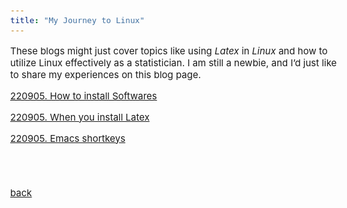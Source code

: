 ```yaml
---
title: "My Journey to Linux"
---
```


<style type="text/css">

body, td {
   font-size: 15px;
}
pre {
  font-size: 15px
}
</style>

These blogs might just cover topics like using *Latex* in *Linux* and how to utilize Linux effectively as a statistician. I am still a newbie, and I'd just like to share my experiences on this blog page.

[220905. How to install Softwares](./list/install.html)

[220905. When you install Latex](./list/latex.html)

[220905. Emacs shortkeys](./list/emacs.html)

<br>
<br>    

[back](../misc.html)